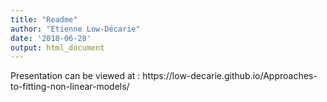 ```yaml
---
title: "Readme"
author: "Etienne Low-Décarie"
date: '2018-06-28'
output: html_document
---
```


Presentation can be viewed at :
https://low-decarie.github.io/Approaches-to-fitting-non-linear-models/